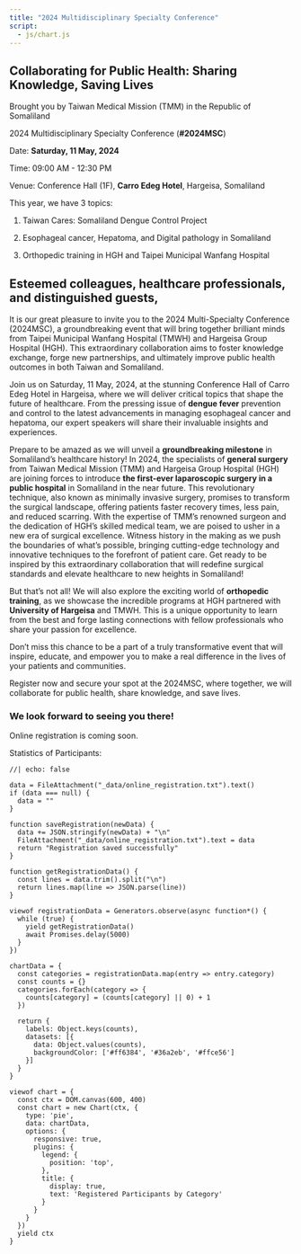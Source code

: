```yaml
---
title: "2024 Multidisciplinary Specialty Conference"
script:
  - js/chart.js
---
```

## Collaborating for Public Health: Sharing Knowledge, Saving Lives

Brought you by Taiwan Medical Mission (TMM) in the Republic of Somaliland

2024 Multidisciplinary Specialty Conference (**#2024MSC**)

Date: **Saturday, 11 May, 2024**

Time: 09:00 AM - 12:30 PM 

Venue: Conference Hall (1F), **Carro Edeg Hotel**, Hargeisa, Somaliland


This year, we have 3 topics:

1. Taiwan Cares: Somaliland Dengue Control Project

2. Esophageal cancer, Hepatoma, and Digital pathology in Somaliland

3. Orthopedic training in HGH and Taipei Municipal Wanfang Hospital


## Esteemed colleagues, healthcare professionals, and distinguished guests,

It is our great pleasure to invite you to the 2024 Multi-Specialty Conference (2024MSC), a groundbreaking event that will bring together brilliant minds from Taipei Municipal Wanfang Hospital (TMWH) and Hargeisa Group Hospital (HGH). This extraordinary collaboration aims to foster knowledge exchange, forge new partnerships, and ultimately improve public health outcomes in both Taiwan and Somaliland.

Join us on Saturday, 11 May, 2024, at the stunning Conference Hall of Carro Edeg Hotel in Hargeisa, where we will deliver critical topics that shape the future of healthcare. From the pressing issue of **dengue fever** prevention and control to the latest advancements in managing esophageal cancer and hepatoma, our expert speakers will share their invaluable insights and experiences.

Prepare to be amazed as we will unveil a **groundbreaking milestone** in Somaliland's healthcare history! In 2024, the specialists of **general surgery** from Taiwan Medical Mission (TMM) and Hargeisa Group Hospital (HGH) are joining forces to introduce **the first-ever laparoscopic surgery in a public hospital** in Somaliland in the near future. 
This revolutionary technique, also known as minimally invasive surgery, promises to transform the surgical landscape, offering patients faster recovery times, less pain, and reduced scarring. With the expertise of TMM's renowned surgeon and the dedication of HGH's skilled medical team, we are poised to usher in a new era of surgical excellence. Witness history in the making as we push the boundaries of what's possible, bringing cutting-edge technology and innovative techniques to the forefront of patient care. Get ready to be inspired by this extraordinary collaboration that will redefine surgical standards and elevate healthcare to new heights in Somaliland!

But that's not all! We will also explore the exciting world of **orthopedic training**, as we showcase the incredible programs at HGH partnered with **University of Hargeisa** and TMWH. This is a unique opportunity to learn from the best and forge lasting connections with fellow professionals who share your passion for excellence.

Don't miss this chance to be a part of a truly transformative event that will inspire, educate, and empower you to make a real difference in the lives of your patients and communities. 

Register now and secure your spot at the 2024MSC, where together, we will collaborate for public health, share knowledge, and save lives.

### We look forward to seeing you there!

Online registration is coming soon.


Statistics of Participants:

<div id="registrationChart"></div>



```ojs
//| echo: false

data = FileAttachment("_data/online_registration.txt").text()
if (data === null) {
  data = ""
}

function saveRegistration(newData) {
  data += JSON.stringify(newData) + "\n"
  FileAttachment("_data/online_registration.txt").text = data
  return "Registration saved successfully"
}

function getRegistrationData() {
  const lines = data.trim().split("\n")
  return lines.map(line => JSON.parse(line))
}

viewof registrationData = Generators.observe(async function*() {
  while (true) {
    yield getRegistrationData()
    await Promises.delay(5000)
  }
})

chartData = {
  const categories = registrationData.map(entry => entry.category)
  const counts = {}
  categories.forEach(category => {
    counts[category] = (counts[category] || 0) + 1
  })

  return {
    labels: Object.keys(counts),
    datasets: [{
      data: Object.values(counts),
      backgroundColor: ['#ff6384', '#36a2eb', '#ffce56']
    }]
  }
}

viewof chart = {
  const ctx = DOM.canvas(600, 400)
  const chart = new Chart(ctx, {
    type: 'pie',
    data: chartData,
    options: {
      responsive: true,
      plugins: {
        legend: {
          position: 'top',
        },
        title: {
          display: true,
          text: 'Registered Participants by Category'
        }
      }
    }
  })
  yield ctx
}

```